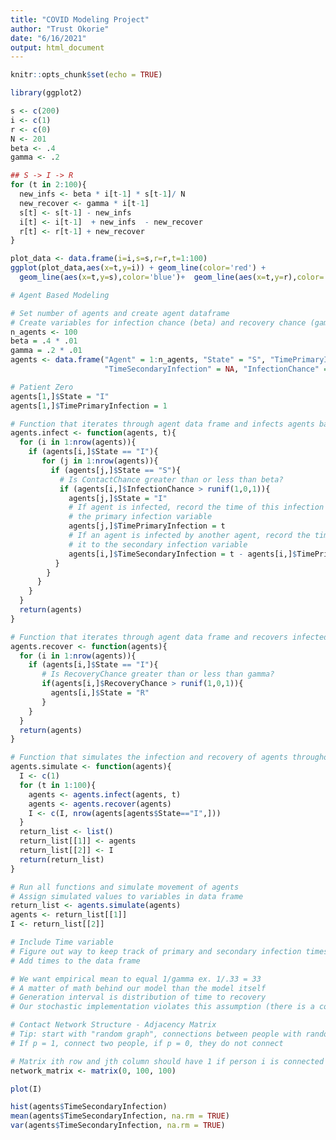 ```yaml
---
title: "COVID Modeling Project"
author: "Trust Okorie"
date: "6/16/2021"
output: html_document
---
```


```r
knitr::opts_chunk$set(echo = TRUE)
```

```r
library(ggplot2)
```

```r
s <- c(200)
i <- c(1)
r <- c(0)
N <- 201
beta <- .4
gamma <- .2

## S -> I -> R
for (t in 2:100){
  new_infs <- beta * i[t-1] * s[t-1]/ N
  new_recover <- gamma * i[t-1] 
  s[t] <- s[t-1] - new_infs
  i[t] <- i[t-1]  + new_infs  - new_recover
  r[t] <- r[t-1] + new_recover
}
```

```r
plot_data <- data.frame(i=i,s=s,r=r,t=1:100)
ggplot(plot_data,aes(x=t,y=i)) + geom_line(color='red') +
  geom_line(aes(x=t,y=s),color='blue')+  geom_line(aes(x=t,y=r),color='green')
```

```r
# Agent Based Modeling

# Set number of agents and create agent dataframe
# Create variables for infection chance (beta) and recovery chance (gamma)
n_agents <- 100
beta = .4 * .01
gamma = .2 * .01
agents <- data.frame("Agent" = 1:n_agents, "State" = "S", "TimePrimaryInfection" = NA, 
                     "TimeSecondaryInfection" = NA, "InfectionChance" = beta, "RecoveryChance" = gamma)

# Patient Zero
agents[1,]$State = "I"
agents[1,]$TimePrimaryInfection = 1

# Function that iterates through agent data frame and infects agents based on infection chance
agents.infect <- function(agents, t){
  for (i in 1:nrow(agents)){
    if (agents[i,]$State == "I"){
       for (j in 1:nrow(agents)){
         if (agents[j,]$State == "S"){
           # Is ContactChance greater than or less than beta?
           if (agents[i,]$InfectionChance > runif(1,0,1)){
             agents[j,]$State = "I"
             # If agent is infected, record the time of this infection and assign it to 
             # the primary infection variable
             agents[j,]$TimePrimaryInfection = t
             # If an agent is infected by another agent, record the time of this secondary infection and assign
             # it to the secondary infection variable
             agents[i,]$TimeSecondaryInfection = t - agents[i,]$TimePrimaryInfection
          }
        }
      }
    }
  }
  return(agents)
}

# Function that iterates through agent data frame and recovers infected agents based on recovery chance
agents.recover <- function(agents){
  for (i in 1:nrow(agents)){
    if (agents[i,]$State == "I"){
       # Is RecoveryChance greater than or less than gamma?
       if(agents[i,]$RecoveryChance > runif(1,0,1)){
         agents[i,]$State = "R"
       }
    }
  }
  return(agents)
}

# Function that simulates the infection and recovery of agents throughout time
agents.simulate <- function(agents){
  I <- c(1)
  for (t in 1:100){
    agents <- agents.infect(agents, t)
    agents <- agents.recover(agents)
    I <- c(I, nrow(agents[agents$State=="I",]))
  }
  return_list <- list()
  return_list[[1]] <- agents
  return_list[[2]] <- I
  return(return_list)
}

# Run all functions and simulate movement of agents
# Assign simulated values to variables in data frame
return_list <- agents.simulate(agents)
agents <- return_list[[1]]
I <- return_list[[2]]

# Include Time variable
# Figure out way to keep track of primary and secondary infection times
# Add times to the data frame

# We want empirical mean to equal 1/gamma ex. 1/.33 = 33
# A matter of math behind our model than the model itself
# Generation interval is distribution of time to recovery
# Our stochastic implementation violates this assumption (there is a constant rate of secondary infection contacts)
```

```r
# Contact Network Structure - Adjacency Matrix
# Tip: start with "random graph", connections between people with random probability p
# If p = 1, connect two people, if p = 0, they do not connect

# Matrix ith row and jth column should have 1 if person i is connected to person j
network_matrix <- matrix(0, 100, 100)
```

```r
plot(I)
```

```r
hist(agents$TimeSecondaryInfection)
mean(agents$TimeSecondaryInfection, na.rm = TRUE)
var(agents$TimeSecondaryInfection, na.rm = TRUE)
```



